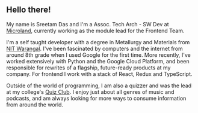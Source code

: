## Hello there!

My name is Sreetam Das and I'm a Assoc. Tech Arch - SW Dev at [Microland](), currently working as the module lead for the Frontend Team.

I'm a self taught developer with a degree in Metallurgy and Materials from [NIT Warangal](https://www.nitw.ac.in). I've been fascinated by computers and the internet from around 8th grade when I used Google for the first time.
More recently, I've worked extensively with Python and the Google Cloud Platform, and been responsible for rewrites of a flagship, future-ready products at my company. For frontend I work with a stack of React, Redux and TypeScript.

Outside of the world of programming, I am also a quizzer and was the lead at my college's [Quiz Club](https://www.facebook.com/qcnitw). I enjoy just about all genres of music and podcasts, and am always looking for more ways to consume information from around the world.
